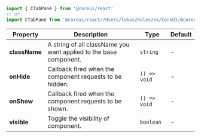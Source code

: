 
```jsx
import { CTabPane } from '@coreui/react'
// or
import CTabPane from '@coreui/react//Users/lukaszholeczek/CoreUI/@coreui/react/packages/coreui-react/src/components/tabs/CTabPane'
```

| Property | Description | Type | Default |
| --- | --- | --- | --- |
| **className** | A string of all className you want applied to the base component. | `string` | - |
| **onHide** | Callback fired when the component requests to be hidden. | `() => void` | - |
| **onShow** | Callback fired when the component requests to be shown. | `() => void` | - |
| **visible** | Toggle the visibility of component. | `boolean` | - |
